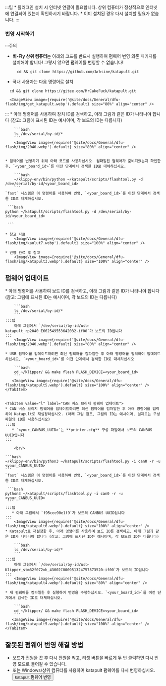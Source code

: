 :::팁
    * 플러그인 설치 시 인터넷 연결이 필요합니다. 상위 컴퓨터가 정상적으로 인터넷에 연결되어 있는지 확인하시기 바랍니다.
    * 이미 설치된 경우 다시 설치할 필요가 없습니다.
:::

### 번영 시작하기

:::주의
* **비-Fly 상위 컴퓨터**는 아래의 코드를 반드시 실행하여 펌웨어 번영 의존 패키지를 설치해야 합니다! 그렇지 않으면 펌웨어를 번영할 수 없습니다!
    ```
      cd && git clone https://github.com/Arksine/katapult.git
    ```
* 국내 사용자는 다음 명령어로 설치
```
  cd && git clone https://gitee.com/MrCakeFuck/katapult.git
```
      <ImageView image={require('@site/docs/General/dfu-flash/img/get_katapult.webp').default} size="80%" align="center" />
:::
    * 아래 명령어를 사용하여 장치 ID를 검색하고, 아래 그림과 같은 ID가 나타나야 합니다 (참고: 그림에 표시된 ID는 예시이며, 각 보드의 ID는 다릅니다)

        ```bash
        ls /dev/serial/by-id/*
        ```
        <ImageView image={require('@site/docs/General/dfu-flash/img/2040.webp').default} size="80%" align="center" />


    * 펌웨어를 번영하기 위해 아래 코드를 사용하십시오. 컴파일된 펌웨어가 준비되었는지 확인한 후, `<your_board_id>`를 이전 단계에서 검색한 ID로 대체하십시오.

        ```bash
        ~/klippy-env/bin/python ~/katapult/scripts/flashtool.py -d /dev/serial/by-id/<your_board_id>
        ```
    `fast` 시스템은 이 명령어를 사용하여 번영, `<your_board_id>`를 이전 단계에서 검색한 ID로 대체하십시오.
    
     ```bash
    python ~/katapult/scripts/flashtool.py -d /dev/serial/by-id/<your_board_id>

     ```

    * 참고 자료
        <ImageView image={require('@site/docs/General/dfu-flash/img/kaulut7.webp').default} size="100%" align="center" />

    * 번영 완료 후 참고
        <ImageView image={require('@site/docs/General/dfu-flash/img/katapult3.webp').default} size="100%" align="center" />

## 펌웨어 업데이트

<Tabs>
    <TabItem value="w" label="USB 펌웨어 업데이트" default>
    * 아래 명령어를 사용하여 보드 ID를 검색하고, 아래 그림과 같은 ID가 나타나야 합니다 (참고: 그림에 표시된 ID는 예시이며, 각 보드의 ID는 다릅니다)

        ```bash
        ls /dev/serial/by-id/*
        ```
    :::팁
        아래 그림에서 `/dev/serial/by-id/usb-katapult_rp2040_E662549553642032-if00`가 보드의 ID입니다
    :::
        <ImageView image={require('@site/docs/General/dfu-flash/img/2040.webp').default} size="80%" align="center" />

    * USB 펌웨어를 업데이트하려면 최신 펌웨어를 컴파일한 후 아래 명령어를 입력하여 업데이트하십시오, `<your_board_id>`를 이전 단계에서 검색한 ID로 대체하십시오

        ```bash
        cd ~/klipper/ && make flash FLASH_DEVICE=<your_board_id>
        ```
       <ImageView image={require('@site/docs/General/dfu-flash/img/katapult5.webp').default} size="100%" align="center" />
    </TabItem>


    <TabItem value="l" label="CAN 버스 브리지 펌웨어 업데이트">
    * CAN 버스 브리지 펌웨어를 업데이트하려면 최신 펌웨어를 컴파일한 후 아래 명령어를 입력하여 Katapult로 재설정하십시오. (아래 그림 참조, 그림의 ID는 예시이며, 실제로는 구성 파일의 ID를 사용하십시오)
    :::팁
       * `<your_CANBUS_UUID>`는 **printer.cfg** 구성 파일에서 보드의 CANBUS UUID입니다
    :::
        
        <br/>

    ```bash
    ~/klippy-env/bin/python3 ~/katapult/scripts/flashtool.py -i can0 -r -u <your_CANBUS_UUID>
    ```
    `fast` 시스템은 이 명령어를 사용하여 번영, `<your_board_id>`를 이전 단계에서 검색한 ID로 대체하십시오.
    
     ```bash
    python3 ~/katapult/scripts/flashtool.py -i can0 -r -u <your_CANBUS_UUID>
     ```
    :::팁
       * 아래 그림에서 `f95cee90e1f9`가 보드의 CANBUS UUID입니다
    :::
        <ImageView image={require('@site/docs/General/dfu-flash/img/katapult6.webp').default} size="100%" align="center" />
    * Katapult로 재설정한 후, 아래 명령어를 사용하여 보드 ID를 검색하고, 아래 그림과 같은 ID가 나타나야 합니다 (참고: 그림에 표시된 ID는 예시이며, 각 보드의 ID는 다릅니다)

        ```bash
        ls /dev/serial/by-id/*
        ```
    :::팁
        아래 그림에서 `/dev/serial/by-id/usb-Klipper_stm32f072xb_43002C000951324757373520-if00`가 보드의 ID입니다
    :::
        <ImageView image={require('@site/docs/General/dfu-flash/img/katapult4.webp').default} size="80%" align="center" />

    * 새 펌웨어를 컴파일한 후 실행하여 번영을 수행하십시오. `<your_board_id>`를 이전 단계에서 검색한 ID로 대체하십시오.

        ```bash
        cd ~/klipper/ && make flash FLASH_DEVICE=<your_board_id>
        ```
       <ImageView image={require('@site/docs/General/dfu-flash/img/katapult5.webp').default} size="100%" align="center" />
    </TabItem>

</Tabs>

## 잘못된 펌웨어 번영 해결 방법

* 보드가 전원을 끈 후 다시 전원을 켜고, 리셋 버튼을 빠르게 두 번 클릭하면 다시 번영 모드로 들어갈 수 있습니다.
* 또는 Windows/상위 컴퓨터를 사용하여 katapult 펌웨어를 다시 번영하십시오.<Button variant="contained" disableElevation href="/docs/ProductDoc/MainBoard/fly-d/fly-d5/flash/bl#enter_dfu_burning_mode">katapult 펌웨어 번영</Button>
